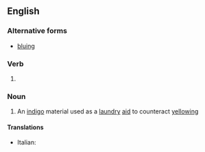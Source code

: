 ==English==

===Alternative forms===
* [[bluing]]

===Verb===
{{head|en|present participle}}

# {{present participle of|blue|lang=en|nocat=1}}

===Noun===
{{en-noun|~}}

# An [[indigo]] material used as a [[laundry]] [[aid]] to counteract [[yellowing]]

====Translations====
{{trans-top|laundry aid}}
* Italian: {{t|it|turchinetto|m}}
{{trans-mid}}
{{trans-bottom}}